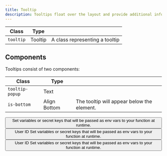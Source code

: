 ```yaml
---
title: Tooltip
description: Tooltips float over the layout and provide additional information about elements in the user interface or features upon hover or focus.
---
```


| Class     | Type    |                                |
| --------- | ------- | ------------------------------ |
| `tooltip` | Tooltip | A class representing a tooltip |

## Components

Tooltips consist of two components:

| Class           | Type         |                                            |
| --------------- | ------------ | ------------------------------------------ |
| `tooltip-popup` | Text         |                                            |
| `is-bottom`     | Align Bottom | The tooltip will appear below the element. |

<Preview center overflow>
  <button class="tooltip" aria-label="variables info">
    <span class="icon-info" aria-hidden="true"></span>
    <span class="tooltip-popup" role="tooltip">
      Set variables or secret keys that will be passed as env vars to your
      function at runtime.
    </span>
  </button>

<button class="tag tooltip">
  <span class="icon-duplicate" aria-hidden="true"></span>
  <span class="text">User ID</span>
  <span class="tooltip-popup" role="tooltip">
    Set variables or secret keys that will be passed as env vars to your
    function at runtime.
  </span>
</button>

<button class="tag tooltip">
    <span class="icon-duplicate" aria-hidden="true"></span>
    <span class="text">User ID</span>
    <span class="tooltip-popup is-bottom" role="tooltip">
      Set variables or secret keys that will be passed as env vars to your function at runtime.
  </span>
</button>
</Preview>
